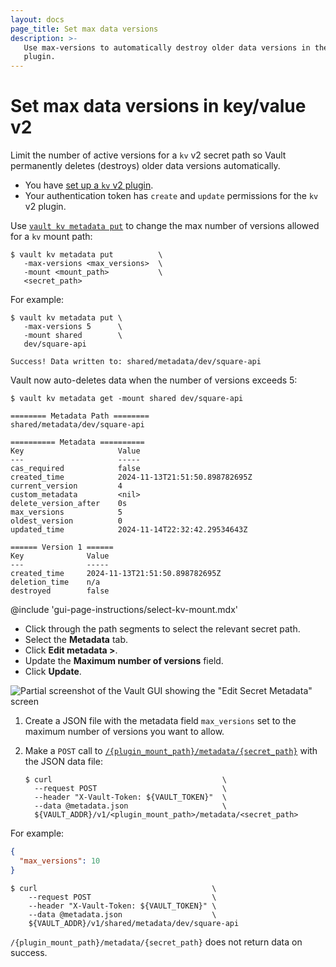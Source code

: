 ```yaml
---
layout: docs
page_title: Set max data versions
description: >-
   Use max-versions to automatically destroy older data versions in the kv v2
   plugin.
---
```


# Set max data versions in key/value v2

Limit the number of active versions for a `kv` v2 secret path so Vault
permanently deletes (destroys) older data versions automatically.

<Tip title="Assumptions">

- You have [set up a `kv` v2 plugin](/vault/docs/secrets/kv/kv-v2/setup). 
- Your authentication token has `create` and `update` permissions for the `kv`
  v2 plugin.

</Tip>

<Tabs>

<Tab heading="CLI" group="cli">

Use [`vault kv metadata put`](/vault/docs/command/kv/metadata) to change the max
number of versions allowed for a `kv` mount path: 

```shell-session
$ vault kv metadata put          \
   -max-versions <max_versions>  \
   -mount <mount_path>           \
   <secret_path>
```

For example: 

<CodeBlockConfig hideClipboard="true">

```shell-session
$ vault kv metadata put \
   -max-versions 5      \
   -mount shared        \
   dev/square-api

Success! Data written to: shared/metadata/dev/square-api
```
</CodeBlockConfig>


Vault now auto-deletes data when the number of versions exceeds 5:

<CodeBlockConfig hideClipboard="true" highlight="14">

```shell-session
$ vault kv metadata get -mount shared dev/square-api

======== Metadata Path ========
shared/metadata/dev/square-api

========== Metadata ==========
Key                     Value
---                     -----
cas_required            false
created_time            2024-11-13T21:51:50.898782695Z
current_version         4
custom_metadata         <nil>
delete_version_after    0s
max_versions            5
oldest_version          0
updated_time            2024-11-14T22:32:42.29534643Z

====== Version 1 ======
Key              Value
---              -----
created_time     2024-11-13T21:51:50.898782695Z
deletion_time    n/a
destroyed        false
```

</CodeBlockConfig>

</Tab>

<Tab heading="GUI" group="gui">

@include 'gui-page-instructions/select-kv-mount.mdx'

- Click through the path segments to select the relevant secret path.
- Select the **Metadata** tab.
- Click **Edit metadata >**.
- Update the **Maximum number of versions** field.
- Click **Update**.

![Partial screenshot of the Vault GUI showing the "Edit Secret Metadata" screen](/img/gui/kv/edit-metadata.png)

</Tab>

<Tab heading="API" group="api">

1. Create a JSON file with the metadata field `max_versions` set to the maximum
   number of versions you want to allow.

1. Make a `POST` call to
   [`/{plugin_mount_path}/metadata/{secret_path}`](/vault/api-docs/secret/kv/kv-v2#create-update-metadata)
   with the JSON data file:
    ```shell-session
    $ curl                                      \
      --request POST                            \
      --header "X-Vault-Token: ${VAULT_TOKEN}"  \
      --data @metadata.json                     \
      ${VAULT_ADDR}/v1/<plugin_mount_path>/metadata/<secret_path>
    ```

For example:

<CodeBlockConfig hideClipboard="true">

```json
{
  "max_versions": 10
}
```

</CodeBlockConfig>

<CodeBlockConfig hideClipboard="true">

```shell-session
$ curl                                       \
    --request POST                           \
    --header "X-Vault-Token: ${VAULT_TOKEN}" \
    --data @metadata.json                    \
    ${VAULT_ADDR}/v1/shared/metadata/dev/square-api
```

`/{plugin_mount_path}/metadata/{secret_path}` does not return data on success.

</CodeBlockConfig>

</Tab>

</Tabs>